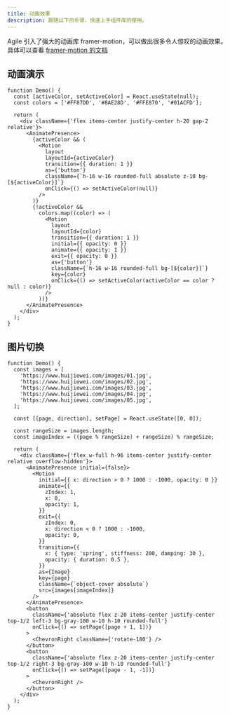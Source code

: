 ```yaml
---
title: 动画效果
description: 跟随以下的步骤，快速上手组件库的使用。
---
```


Agile 引入了强大的动画库
framer-motion，可以做出很多令人惊叹的动画效果。具体可以查看 [framer-motion 的文档](https://www.framer.com/motion/)

## 动画演示

```tsx preview
function Demo() {
  const [activeColor, setActiveColor] = React.useState(null);
  const colors = ['#FF87DD', '#8AE28D', '#FFE870', '#01ACFD'];

  return (
    <div className={'flex items-center justify-center h-20 gap-2 relative'}>
      <AnimatePresence>
        {activeColor && (
          <Motion
            layout
            layoutId={activeColor}
            transition={{ duration: 1 }}
            as={'button'}
            className={`h-16 w-16 rounded-full absolute z-10 bg-[${activeColor}]`}
            onClick={() => setActiveColor(null)}
          />
        )}
        {!activeColor &&
          colors.map((color) => (
            <Motion
              layout
              layoutId={color}
              transition={{ duration: 1 }}
              initial={{ opacity: 0 }}
              animate={{ opacity: 1 }}
              exit={{ opacity: 0 }}
              as={'button'}
              className={`h-16 w-16 rounded-full bg-[${color}]`}
              key={color}
              onClick={() => setActiveColor(activeColor == color ? null : color)}
            />
          ))}
      </AnimatePresence>
    </div>
  );
}
```

## 图片切换

```tsx preview
function Demo() {
  const images = [
    'https://www.huijiewei.com/images/01.jpg',
    'https://www.huijiewei.com/images/02.jpg',
    'https://www.huijiewei.com/images/03.jpg',
    'https://www.huijiewei.com/images/04.jpg',
    'https://www.huijiewei.com/images/05.jpg',
  ];

  const [[page, direction], setPage] = React.useState([0, 0]);

  const rangeSize = images.length;
  const imageIndex = ((page % rangeSize) + rangeSize) % rangeSize;

  return (
    <div className={'flex w-full h-96 items-center justify-center relative overflow-hidden'}>
      <AnimatePresence initial={false}>
        <Motion
          initial={{ x: direction > 0 ? 1000 : -1000, opacity: 0 }}
          animate={{
            zIndex: 1,
            x: 0,
            opacity: 1,
          }}
          exit={{
            zIndex: 0,
            x: direction < 0 ? 1000 : -1000,
            opacity: 0,
          }}
          transition={{
            x: { type: 'spring', stiffness: 200, damping: 30 },
            opacity: { duration: 0.5 },
          }}
          as={Image}
          key={page}
          className={`object-cover absolute`}
          src={images[imageIndex]}
        />
      </AnimatePresence>
      <button
        className={'absolute flex z-20 items-center justify-center top-1/2 left-3 bg-gray-100 w-10 h-10 rounded-full'}
        onClick={() => setPage([page + 1, 1])}
      >
        <ChevronRight className={'rotate-180'} />
      </button>
      <button
        className={'absolute flex z-20 items-center justify-center top-1/2 right-3 bg-gray-100 w-10 h-10 rounded-full'}
        onClick={() => setPage([page - 1, -1])}
      >
        <ChevronRight />
      </button>
    </div>
  );
}
```
